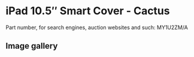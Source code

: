 # iPad 10.5″ Smart Cover - Cactus

Part number, for search engines, auction websites and such: MY1U2ZM/A

## Image gallery

<div style={{ width: "768px" }}>
  <GalleryComponent
    images={[
      {
        original: "/everysource/MY1U2",
        thumbnail: "/everypreview/MY1U2",
      },
      {
        original: "/everysource/MY1U2_AV1_GOLD",
        thumbnail: "/everypreview/MY1U2_AV1_GOLD",
      },
      {
        original: "/everysource/MY1U2_AV1_SILVER",
        thumbnail: "/everypreview/MY1U2_AV1_SILVER",
      },
      {
        original: "/everysource/MY1U2_AV1_SPACE_GRAY",
        thumbnail: "/everypreview/MY1U2_AV1_SPACE_GRAY",
      },
      {
        original: "/everysource/MY1U2_AV2",
        thumbnail: "/everypreview/MY1U2_AV2",
      },
      {
        original: "/everysource/MY1U2_AV3",
        thumbnail: "/everypreview/MY1U2_AV3",
      }
    ]}
  />
</div>